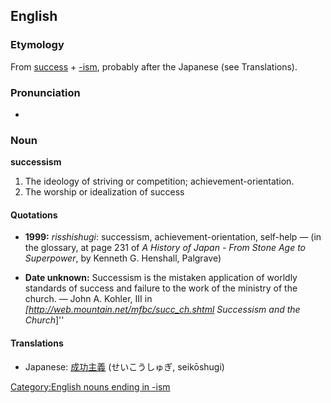 ==English==

===Etymology===
From [[success]] + [[-ism]], probably after the Japanese (see Translations).

===Pronunciation===
*{{audio|en-us-successism.ogg|Audio (US)}}

===Noun===
'''successism'''
# The ideology of striving or competition; achievement-orientation.
# The worship or idealization of success

====Quotations====

*'''1999:''' ''risshishugi'': successism, achievement-orientation, self-help &mdash; (in the glossary, at page 231 of ''A History of Japan - From Stone Age to Superpower'', by Kenneth G. Henshall, Palgrave)

*'''Date unknown:''' Successism is the mistaken application of worldly standards of success and failure to the work of the ministry of the church. &mdash; John A. Kohler, III in ''[http://web.mountain.net/mfbc/succ_ch.shtml Successism and the Church'']''

====Translations====
*Japanese: [[成功主義]] (せいこうしゅぎ, seikōshugi)

[[Category:English nouns ending in -ism]]